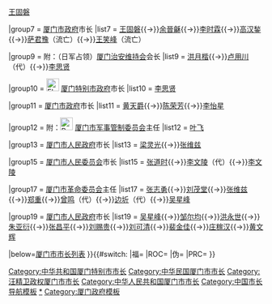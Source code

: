 {{Navbox 
|name  = 厦门市市长
|title = [[厦门市]][[厦门市市长列表|市长]]
|above = [[厦门市政府]]
|state = {{{state|collapsed}}}
|selected = {{{1}}}
|groupstyle = text-align:left;

|group1 = {{nowrap begin}}附：{{Flagicon|ROC}} [[厦门市政督办公署]]督办{{nowrap end}}
|list1  = [[林国赓 (海军)|林国赓]]

|group2 = 附：{{Flagicon|ROC}} [[厦门市政筹备处]]处长
|list2  = [[许友超]]

|group3 = [[File:Flag of Fujian People's Government.svg|25px]] [[厦门市政府]]市长
|list3  = [[许友超]]

|group4 = [[File:Flag of Fujian People's Government.svg|25px]] [[厦门特别市政府]]市长
|list4  = [[黄强 (1887年)|黄强]]

|group5 = {{nowrap begin}}附：{{Flagicon|ROC}} [[厦门市政筹备处]]处长{{nobold|（续）}}{{space|4}}{{nowrap end}}
|list5  = [[刘光谦]]（[[刘亮斋]]代）{{→}}[[王固磐]]

|group7 = {{Flagicon|ROC}} [[厦门市政府]]市长
|list7  = [[王固磐]]{{→}}[[余晉龢]]{{→}}[[李时霖]]{{→}}[[高汉鍫]]{{→}}[[萨君豫]]（流亡）{{→}}[[王笑峰]]（流亡）

|group9 = 附：（日军占领）[[厦门治安维持会]]会长
|list9  = [[洪月楷]]{{→}}[[卢用川]]（代）{{→}}[[李思贤]]

|group10 = {{Flagicon|JPN}}[[File:Flag of the Republic of China-Nanjing (Peace, Anti-Communism, National Construction).svg|25px]] [[厦门特别市政府]]市长
|list10  = [[李思贤]]

|group11 = {{Flagicon|ROC}} [[厦门市政府]]市长{{nobold|（续）}}{{space|4}}
|list11  = [[黄天爵]]{{→}}[[陈荣芳]]{{→}}[[李怡星]]

|group12 = 附：[[File:People's Liberation Army Flag of the People's Republic of China.svg|25px]] [[中国人民解放军厦门市军事管制委员会|厦门市军事管制委员会]]主任
|list12  = [[叶飞]]

|group13 = {{Flagicon|PRC}} [[厦门市人民政府]]市长
|list13  = [[梁灵光]]{{→}}[[张维兹]]

|group15 = {{Flagicon|PRC}} [[厦门市人民委员会]]市长
|list15  = [[张道时]]{{→}}[[李文陵]]（代）{{→}}[[李文陵]]

|group17 = {{Flagicon|PRC}} [[厦门市革命委员会]]主任
|list17  = [[张志勇 (1918年)|张志勇]]{{→}}[[刘茂堂]]{{→}}[[张维兹]]{{→}}[[郑重 (厦门市革委会主任)|郑重]]{{→}}[[曾鸣]]（代）{{→}}[[边圻]]（代）{{→}}[[吴星峰]]

|group19 = {{Flagicon|PRC}} [[厦门市人民政府]]市长
|list19  = [[吴星峰]]{{→}}[[邹尔均]]{{→}}[[洪永世]]{{→}}[[朱亚衍]]{{→}}[[张昌平]]{{→}}[[刘赐贵]]{{→}}[[刘可清]]{{→}}[[裴金佳]]{{→}}[[庄稼汉 (1963年)|庄稼汉]]{{→}}[[黄文辉]]

|below=[[厦门市市长列表]]
}}{{#switch:{{{1}}} 
|福=[[Category:中华共和国厦门特别市市长]]
|ROC=[[Category:中华民国厦门市市长]]
|伪=[[Category:汪精卫政权厦门市市长]]
|PRC=[[Category:中华人民共和国厦门市市长]]
}}<noinclude>
[[Category:中国市长导航模板]]
[[Category:厦门市市长|*]]
[[Category:厦门政府模板]]
</noinclude>